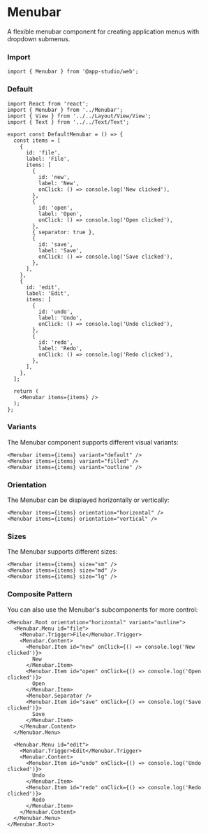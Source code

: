 # Menubar

A flexible menubar component for creating application menus with dropdown submenus.

### **Import**
  ```tsx
  import { Menubar } from '@app-studio/web';
  ```

### **Default**
```tsx
import React from 'react';
import { Menubar } from '../Menubar';
import { View } from '../../Layout/View/View';
import { Text } from '../../Text/Text';

export const DefaultMenubar = () => {
  const items = [
    {
      id: 'file',
      label: 'File',
      items: [
        {
          id: 'new',
          label: 'New',
          onClick: () => console.log('New clicked'),
        },
        {
          id: 'open',
          label: 'Open',
          onClick: () => console.log('Open clicked'),
        },
        { separator: true },
        {
          id: 'save',
          label: 'Save',
          onClick: () => console.log('Save clicked'),
        },
      ],
    },
    {
      id: 'edit',
      label: 'Edit',
      items: [
        {
          id: 'undo',
          label: 'Undo',
          onClick: () => console.log('Undo clicked'),
        },
        {
          id: 'redo',
          label: 'Redo',
          onClick: () => console.log('Redo clicked'),
        },
      ],
    },
  ];

  return (
    <Menubar items={items} />
  );
};
```

### **Variants**
The Menubar component supports different visual variants:

```tsx
<Menubar items={items} variant="default" />
<Menubar items={items} variant="filled" />
<Menubar items={items} variant="outline" />
```

### **Orientation**
The Menubar can be displayed horizontally or vertically:

```tsx
<Menubar items={items} orientation="horizontal" />
<Menubar items={items} orientation="vertical" />
```

### **Sizes**
The Menubar supports different sizes:

```tsx
<Menubar items={items} size="sm" />
<Menubar items={items} size="md" />
<Menubar items={items} size="lg" />
```

### **Composite Pattern**
You can also use the Menubar's subcomponents for more control:

```tsx
<Menubar.Root orientation="horizontal" variant="outline">
  <Menubar.Menu id="file">
    <Menubar.Trigger>File</Menubar.Trigger>
    <Menubar.Content>
      <Menubar.Item id="new" onClick={() => console.log('New clicked')}>
        New
      </Menubar.Item>
      <Menubar.Item id="open" onClick={() => console.log('Open clicked')}>
        Open
      </Menubar.Item>
      <Menubar.Separator />
      <Menubar.Item id="save" onClick={() => console.log('Save clicked')}>
        Save
      </Menubar.Item>
    </Menubar.Content>
  </Menubar.Menu>
  
  <Menubar.Menu id="edit">
    <Menubar.Trigger>Edit</Menubar.Trigger>
    <Menubar.Content>
      <Menubar.Item id="undo" onClick={() => console.log('Undo clicked')}>
        Undo
      </Menubar.Item>
      <Menubar.Item id="redo" onClick={() => console.log('Redo clicked')}>
        Redo
      </Menubar.Item>
    </Menubar.Content>
  </Menubar.Menu>
</Menubar.Root>
```
